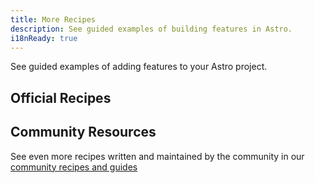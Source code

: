 ```yaml
---
title: More Recipes
description: See guided examples of building features in Astro.
i18nReady: true
---
```



See guided examples of adding features to your Astro project.


## Official Recipes

<RecipesNav />

## Community Resources



<ReadMore>See even more recipes written and maintained by the community in our [community recipes and guides](/en/community-resources/content/#recipes-and-guides)</ReadMore>

